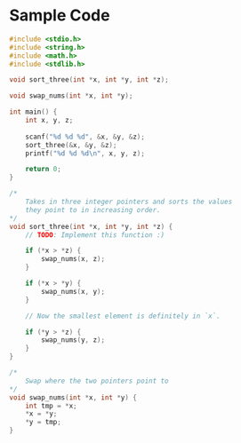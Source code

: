 # Sample Code

```c
#include <stdio.h>
#include <string.h>
#include <math.h>
#include <stdlib.h>

void sort_three(int *x, int *y, int *z);

void swap_nums(int *x, int *y);

int main() {
    int x, y, z;
    
    scanf("%d %d %d", &x, &y, &z);
    sort_three(&x, &y, &z);
    printf("%d %d %d\n", x, y, z);

    return 0;
}

/*
    Takes in three integer pointers and sorts the values
    they point to in increasing order.
*/
void sort_three(int *x, int *y, int *z) {
    // TODO: Implement this function :)

    if (*x > *z) {
        swap_nums(x, z);
    }

    if (*x > *y) {
        swap_nums(x, y);
    }

    // Now the smallest element is definitely in `x`.

    if (*y > *z) {
        swap_nums(y, z);
    }
}

/* 
    Swap where the two pointers point to
*/
void swap_nums(int *x, int *y) {
    int tmp = *x;
    *x = *y;
    *y = tmp;
}
```
